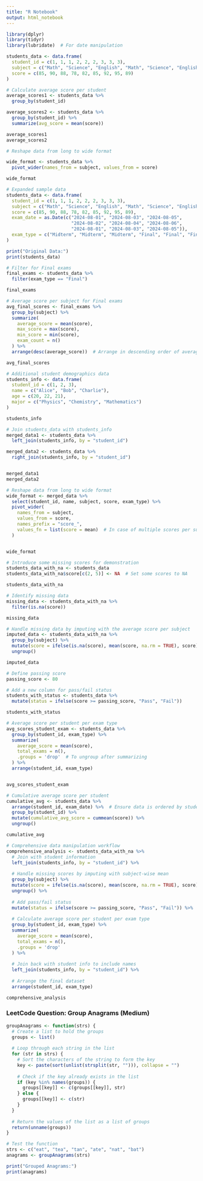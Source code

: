 ---
title: "R Notebook"
output: html_notebook
---



```{r}
library(dplyr)
library(tidyr)
library(lubridate)  # For date manipulation
```

```{r}
students_data <- data.frame(
  student_id = c(1, 1, 1, 2, 2, 2, 3, 3, 3),
  subject = c("Math", "Science", "English", "Math", "Science", "English", "Math", "Science", "English"),
  score = c(85, 90, 88, 78, 82, 85, 92, 95, 89)
)
```

```{r}
# Calculate average score per student
average_scores1 <- students_data %>% 
  group_by(student_id) 

average_scores2 <- students_data %>% 
  group_by(student_id) %>%
  summarize(avg_score = mean(score))

average_scores1
average_scores2
```
```{r}
# Reshape data from long to wide format

wide_format <- students_data %>%
  pivot_wider(names_from = subject, values_from = score)

wide_format
```

```{r}
# Expanded sample data
students_data <- data.frame(
  student_id = c(1, 1, 1, 2, 2, 2, 3, 3, 3),
  subject = c("Math", "Science", "English", "Math", "Science", "English", "Math", "Science", "English"),
  score = c(85, 90, 88, 78, 82, 85, 92, 95, 89),
  exam_date = as.Date(c("2024-08-01", "2024-08-03", "2024-08-05",
                        "2024-08-02", "2024-08-04", "2024-08-06",
                        "2024-08-01", "2024-08-03", "2024-08-05")),
  exam_type = c("Midterm", "Midterm", "Midterm", "Final", "Final", "Final", "Midterm", "Midterm", "Midterm")
)

print("Original Data:")
print(students_data)

```
```{r}
# Filter for Final exams
final_exams <- students_data %>%
  filter(exam_type == "Final")

final_exams

```

```{r}
# Average score per subject for Final exams
avg_final_scores <- final_exams %>%
  group_by(subject) %>%
  summarize(
    average_score = mean(score),
    max_score = max(score),
    min_score = min(score),
    exam_count = n()
  ) %>%
  arrange(desc(average_score))  # Arrange in descending order of average score

avg_final_scores

```

```{r}
# Additional student demographics data
students_info <- data.frame(
  student_id = c(1, 2, 3),
  name = c("Alice", "Bob", "Charlie"),
  age = c(20, 22, 21),
  major = c("Physics", "Chemistry", "Mathematics")
)

students_info

# Join students_data with students_info
merged_data1 <- students_data %>%
  left_join(students_info, by = "student_id")

merged_data2 <- students_data %>%
  right_join(students_info, by = "student_id")


merged_data1
merged_data2

```

```{r}
# Reshape data from long to wide format
wide_format <- merged_data %>%
  select(student_id, name, subject, score, exam_type) %>%
  pivot_wider(
    names_from = subject,
    values_from = score,
    names_prefix = "score_",
    values_fn = list(score = mean)  # In case of multiple scores per subject
  )


wide_format

```

```{r}
# Introduce some missing scores for demonstration
students_data_with_na <- students_data
students_data_with_na$score[c(2, 5)] <- NA  # Set some scores to NA

students_data_with_na

# Identify missing data
missing_data <- students_data_with_na %>%
  filter(is.na(score))

missing_data

# Handle missing data by imputing with the average score per subject
imputed_data <- students_data_with_na %>%
  group_by(subject) %>%
  mutate(score = ifelse(is.na(score), mean(score, na.rm = TRUE), score)) %>%
  ungroup()

imputed_data

```

```{r}
# Define passing score
passing_score <- 80

# Add a new column for pass/fail status
students_with_status <- students_data %>%
  mutate(status = ifelse(score >= passing_score, "Pass", "Fail"))

students_with_status

```

```{r}
# Average score per student per exam type
avg_scores_student_exam <- students_data %>%
  group_by(student_id, exam_type) %>%
  summarize(
    average_score = mean(score),
    total_exams = n(),
    .groups = 'drop'  # To ungroup after summarizing
  ) %>%
  arrange(student_id, exam_type)


avg_scores_student_exam

```

```{r}
# Cumulative average score per student
cumulative_avg <- students_data %>%
  arrange(student_id, exam_date) %>%  # Ensure data is ordered by student and date
  group_by(student_id) %>%
  mutate(cumulative_avg_score = cummean(score)) %>%
  ungroup()

cumulative_avg

```

```{r}
# Comprehensive data manipulation workflow
comprehensive_analysis <- students_data_with_na %>%
  # Join with student information
  left_join(students_info, by = "student_id") %>%
  
  # Handle missing scores by imputing with subject-wise mean
  group_by(subject) %>%
  mutate(score = ifelse(is.na(score), mean(score, na.rm = TRUE), score)) %>%
  ungroup() %>%
  
  # Add pass/fail status
  mutate(status = ifelse(score >= passing_score, "Pass", "Fail")) %>%
  
  # Calculate average score per student per exam type
  group_by(student_id, exam_type) %>%
  summarize(
    average_score = mean(score),
    total_exams = n(),
    .groups = 'drop'
  ) %>%
  
  # Join back with student info to include names
  left_join(students_info, by = "student_id") %>%
  
  # Arrange the final dataset
  arrange(student_id, exam_type)

comprehensive_analysis

```

###	LeetCode Question: Group Anagrams (Medium)

```{r}
groupAnagrams <- function(strs) {
  # Create a list to hold the groups
  groups <- list()
  
  # Loop through each string in the list
  for (str in strs) {
    # Sort the characters of the string to form the key
    key <- paste(sort(unlist(strsplit(str, ""))), collapse = "")
    
    # Check if the key already exists in the list
    if (key %in% names(groups)) {
      groups[[key]] <- c(groups[[key]], str)
    } else {
      groups[[key]] <- c(str)
    }
  }
  
  # Return the values of the list as a list of groups
  return(unname(groups))
}

# Test the function
strs <- c("eat", "tea", "tan", "ate", "nat", "bat")
anagrams <- groupAnagrams(strs)

print("Grouped Anagrams:")
print(anagrams)

```